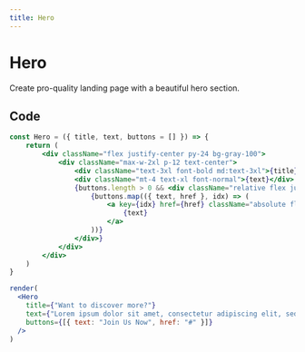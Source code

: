 ```yaml
---
title: Hero
---
```


# Hero

Create pro-quality landing page with a beautiful hero section.

## Code

```jsx live noInline
const Hero = ({ title, text, buttons = [] }) => {
    return (
        <div className="flex justify-center py-24 bg-gray-100">
            <div className="max-w-2xl p-12 text-center">
                <div className="text-3xl font-bold md:text-3xl">{title}</div>
                <div className="mt-4 text-xl font-normal">{text}</div>
                {buttons.length > 0 && <div className="relative flex justify-center h-12 mt-6">
                    {buttons.map(({ text, href }, idx) => (
                        <a key={idx} href={href} className="absolute flex px-4 py-2 text-lg font-medium text-white bg-green-600 rounded shadow-md cursor-pointer hover:underline tr-mt svelte-jqwywd">
                            {text}
                        </a>
                    ))}
                </div>}
            </div>
        </div>
    )
}

render(
  <Hero
    title={"Want to discover more?"}
    text={"Lorem ipsum dolor sit amet, consectetur adipiscing elit, sed do eiusmod tempor."}
    buttons={[{ text: "Join Us Now", href: "#" }]}
  />
)
```
